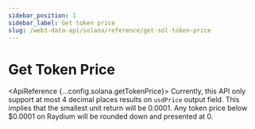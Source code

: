 ```yaml
---
sidebar_position: 1
sidebar_label: Get token price
slug: /web3-data-api/solana/reference/get-sol-token-price
---
```



# Get Token Price

<ApiReference {...config.solana.getTokenPrice}>
  <Admonition type="info" icon="💡" title="USD Price Decimal">
    <ReactMarkdown>
      Currently, this API only support at most 4 decimal places results on
      `usdPrice` output field. This implies that the smallest unit return will
      be 0.0001. Any token price below $0.0001 on Raydium will be rounded down
      and presented at 0.
    </ReactMarkdown>
  </Admonition>
</ApiReference>
